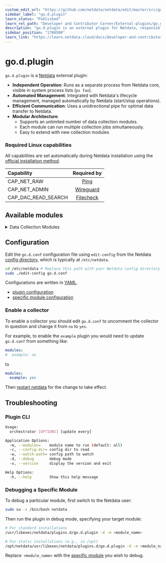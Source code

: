 ```yaml
---
custom_edit_url: "https://github.com/netdata/netdata/edit/master/src/go/plugin/go.d/README.md"
sidebar_label: "go.d.plugin"
learn_status: "Published"
learn_rel_path: "Developer and Contributor Corner/External-plugins/go.d.plugin"
description: "go.d.plugin is an external plugin for Netdata, responsible for running individual data collectors written in Go."
sidebar_position: "1708500"
learn_link: "https://learn.netdata.cloud/docs/developer-and-contributor-corner/external-plugins/go.d.plugin/go.d.plugin"
---
```


# go.d.plugin

`go.d.plugin` is a [Netdata](https://github.com/netdata/netdata) external plugin:

- **Independent Operation**: Runs as a separate process from Netdata core, visible in system process lists (`ps fax`).
- **Automated Management**: Integrated with Netdata's lifecycle management, managed automatically by Netdata (start/stop operations).
- **Efficient Communication**: Uses a unidirectional pipe for optimal data transfer to Netdata.
- **Modular Architecture**:
    - Supports an unlimited number of data collection modules.
    - Each module can run multiple collection jobs simultaneously.
    - Easy to extend with new collection modules

### Required Linux capabilities

All capabilities are set automatically during Netdata installation using the [official installation method](/docs/netdata-agent/installation/linux).

| Capability          |                                                Required by                                                |
|:--------------------|:---------------------------------------------------------------------------------------------------------:|
| CAP_NET_RAW         |      [Ping](https://github.com/netdata/netdata/tree/master/src/go/plugin/go.d/collector/ping#readme)      |
| CAP_NET_ADMIN       | [Wireguard](https://github.com/netdata/netdata/tree/master/src/go/plugin/go.d/collector/wireguard#readme) |
| CAP_DAC_READ_SEARCH | [Filecheck](https://github.com/netdata/netdata/tree/master/src/go/plugin/go.d/collector/filecheck#readme) |

## Available modules

<details>
<summary>Data Collection Modules</summary>

| Name                                                                                                                 |           Monitors            |
|:---------------------------------------------------------------------------------------------------------------------|:-----------------------------:|
| [adaptec_raid](https://github.com/netdata/netdata/tree/master/src/go/plugin/go.d/collector/adaptecraid)              |     Adaptec Hardware RAID     |
| [activemq](https://github.com/netdata/netdata/tree/master/src/go/plugin/go.d/collector/activemq)                     |           ActiveMQ            |
| [ap](https://github.com/netdata/netdata/tree/master/src/go/plugin/go.d/collector/ap)                                 |          Wireless AP          |
| [apache](https://github.com/netdata/netdata/tree/master/src/go/plugin/go.d/collector/apache)                         |            Apache             |
| [apcupsd](https://github.com/netdata/netdata/tree/master/src/go/plugin/go.d/collector/apcupsd)                       |           UPS (APC)           |
| [beanstalk](https://github.com/netdata/netdata/tree/master/src/go/plugin/go.d/collector/beanstalk)                   |           Beanstalk           |
| [bind](https://github.com/netdata/netdata/tree/master/src/go/plugin/go.d/collector/bind)                             |           ISC Bind            |
| [boinc](https://github.com/netdata/netdata/tree/master/src/go/plugin/go.d/collector/boinc)                           |             BOINC             |
| [cassandra](https://github.com/netdata/netdata/tree/master/src/go/plugin/go.d/collector/cassandra)                   |           Cassandra           |
| [ceph](https://github.com/netdata/netdata/tree/master/src/go/plugin/go.d/collector/ceph)                             |             Ceph              |
| [chrony](https://github.com/netdata/netdata/tree/master/src/go/plugin/go.d/collector/chrony)                         |            Chrony             |
| [clickhouse](https://github.com/netdata/netdata/tree/master/src/go/plugin/go.d/collector/clickhouse)                 |          ClickHouse           |
| [cockroachdb](https://github.com/netdata/netdata/tree/master/src/go/plugin/go.d/collector/cockroachdb)               |          CockroachDB          |
| [consul](https://github.com/netdata/netdata/tree/master/src/go/plugin/go.d/collector/consul)                         |            Consul             |
| [coredns](https://github.com/netdata/netdata/tree/master/src/go/plugin/go.d/collector/coredns)                       |            CoreDNS            |
| [couchbase](https://github.com/netdata/netdata/tree/master/src/go/plugin/go.d/collector/couchbase)                   |           Couchbase           |
| [couchdb](https://github.com/netdata/netdata/tree/master/src/go/plugin/go.d/collector/couchdb)                       |            CouchDB            |
| [dmcache](https://github.com/netdata/netdata/tree/master/src/go/plugin/go.d/collector/dmcache)                       |            DMCache            |
| [dnsdist](https://github.com/netdata/netdata/tree/master/src/go/plugin/go.d/collector/dnsdist)                       |            Dnsdist            |
| [dnsmasq](https://github.com/netdata/netdata/tree/master/src/go/plugin/go.d/collector/dnsmasq)                       |     Dnsmasq DNS Forwarder     |
| [dnsmasq_dhcp](https://github.com/netdata/netdata/tree/master/src/go/plugin/go.d/collector/dnsmasq_dhcp)             |         Dnsmasq DHCP          |
| [dns_query](https://github.com/netdata/netdata/tree/master/src/go/plugin/go.d/collector/dnsquery)                    |         DNS Query RTT         |
| [docker](https://github.com/netdata/netdata/tree/master/src/go/plugin/go.d/collector/docker)                         |         Docker Engine         |
| [docker_engine](https://github.com/netdata/netdata/tree/master/src/go/plugin/go.d/collector/docker_engine)           |         Docker Engine         |
| [dockerhub](https://github.com/netdata/netdata/tree/master/src/go/plugin/go.d/collector/dockerhub)                   |          Docker Hub           |
| [dovecot](https://github.com/netdata/netdata/tree/master/src/go/plugin/go.d/collector/dovecot)                       |            Dovecot            |
| [elasticsearch](https://github.com/netdata/netdata/tree/master/src/go/plugin/go.d/collector/elasticsearch)           |   Elasticsearch/OpenSearch    |
| [envoy](https://github.com/netdata/netdata/tree/master/src/go/plugin/go.d/collector/envoy)                           |             Envoy             |
| [exim](https://github.com/netdata/netdata/tree/master/src/go/plugin/go.d/collector/exim)                             |             Exim              |
| [fail2ban](https://github.com/netdata/netdata/tree/master/src/go/plugin/go.d/collector/fail2ban)                     |        Fail2Ban Jails         |
| [filecheck](https://github.com/netdata/netdata/tree/master/src/go/plugin/go.d/collector/filecheck)                   |     Files and Directories     |
| [fluentd](https://github.com/netdata/netdata/tree/master/src/go/plugin/go.d/collector/fluentd)                       |            Fluentd            |
| [freeradius](https://github.com/netdata/netdata/tree/master/src/go/plugin/go.d/collector/freeradius)                 |          FreeRADIUS           |
| [gearman](https://github.com/netdata/netdata/tree/master/src/go/plugin/go.d/collector/gearman)                       |            Gearman            |
| [haproxy](https://github.com/netdata/netdata/tree/master/src/go/plugin/go.d/collector/haproxy)                       |            HAProxy            |
| [hddtemp](https://github.com/netdata/netdata/tree/master/src/go/plugin/go.d/collector/hddtemp)                       |       Disks temperature       |
| [hdfs](https://github.com/netdata/netdata/tree/master/src/go/plugin/go.d/collector/hdfs)                             |             HDFS              |
| [hpssa](https://github.com/netdata/netdata/tree/master/src/go/plugin/go.d/collector/hpssa)                           |        HPE Smart Array        |
| [httpcheck](https://github.com/netdata/netdata/tree/master/src/go/plugin/go.d/collector/httpcheck)                   |       Any HTTP Endpoint       |
| [icecast](https://github.com/netdata/netdata/tree/master/src/go/plugin/go.d/collector/icecast)                       |            Icecast            |
| [intelgpu](https://github.com/netdata/netdata/tree/master/src/go/plugin/go.d/collector/intelgpu)                     |     Intel integrated GPU      |
| [ipfs](https://github.com/netdata/netdata/tree/master/src/go/plugin/go.d/collector/ipfs)                             |             IPFS              |
| [isc_dhcpd](https://github.com/netdata/netdata/tree/master/src/go/plugin/go.d/collector/isc_dhcpd)                   |           ISC DHCP            |
| [k8s_kubelet](https://github.com/netdata/netdata/tree/master/src/go/plugin/go.d/collector/k8s_kubelet)               |            Kubelet            |
| [k8s_kubeproxy](https://github.com/netdata/netdata/tree/master/src/go/plugin/go.d/collector/k8s_kubeproxy)           |          Kube-proxy           |
| [k8s_state](https://github.com/netdata/netdata/tree/master/src/go/plugin/go.d/collector/k8s_state)                   |   Kubernetes cluster state    |
| [lighttpd](https://github.com/netdata/netdata/tree/master/src/go/plugin/go.d/collector/lighttpd)                     |           Lighttpd            |
| [litespeed](https://github.com/netdata/netdata/tree/master/src/go/plugin/go.d/collector/litespeed)                   |           Litespeed           |
| [logind](https://github.com/netdata/netdata/tree/master/src/go/plugin/go.d/collector/logind)                         |        systemd-logind         |
| [logstash](https://github.com/netdata/netdata/tree/master/src/go/plugin/go.d/collector/logstash)                     |           Logstash            |
| [lvm](https://github.com/netdata/netdata/tree/master/src/go/plugin/go.d/collector/lvm)                               |      LVM logical volumes      |
| [maxscale](https://github.com/netdata/netdata/tree/master/src/go/plugin/go.d/collector/maxscale)                     |           MaxScale            |
| [megacli](https://github.com/netdata/netdata/tree/master/src/go/plugin/go.d/collector/megacli)                       |     MegaCli Hardware Raid     |
| [memcached](https://github.com/netdata/netdata/tree/master/src/go/plugin/go.d/collector/memcached)                   |           Memcached           |
| [mongoDB](https://github.com/netdata/netdata/tree/master/src/go/plugin/go.d/collector/mongodb)                       |            MongoDB            |
| [monit](https://github.com/netdata/netdata/tree/master/src/go/plugin/go.d/collector/monit)                           |             Monit             |
| [mysql](https://github.com/netdata/netdata/tree/master/src/go/plugin/go.d/collector/mysql)                           |             MySQL             |
| [nats](https://github.com/netdata/netdata/tree/master/src/go/plugin/go.d/collector/nats)                             |             NATS              |
| [nginx](https://github.com/netdata/netdata/tree/master/src/go/plugin/go.d/collector/nginx)                           |             NGINX             |
| [nginxplus](https://github.com/netdata/netdata/tree/master/src/go/plugin/go.d/collector/nginxplus)                   |          NGINX Plus           |
| [nginxunit](https://github.com/netdata/netdata/tree/master/src/go/plugin/go.d/collector/nginxunit)                   |          NGINX Unit           |
| [nginxvts](https://github.com/netdata/netdata/tree/master/src/go/plugin/go.d/collector/nginxvts)                     |           NGINX VTS           |
| [nsd](https://github.com/netdata/netdata/tree/master/src/go/plugin/go.d/collector/nsd)                               |       NSD (NLnet Labs)        |
| [ntpd](https://github.com/netdata/netdata/tree/master/src/go/plugin/go.d/collector/ntpd)                             |          NTP daemon           |
| [nvidia_smi](https://github.com/netdata/netdata/tree/master/src/go/plugin/go.d/collector/nvidia_smi)                 |          Nvidia SMI           |
| [nvme](https://github.com/netdata/netdata/tree/master/src/go/plugin/go.d/collector/nvme)                             |         NVMe devices          |
| [openldap](https://github.com/netdata/netdata/tree/master/src/go/plugin/go.d/collector/openldap)                     |           OpenLDAP            |
| [openvpn](https://github.com/netdata/netdata/tree/master/src/go/plugin/go.d/collector/openvpn)                       |            OpenVPN            |
| [openvpn_status_log](https://github.com/netdata/netdata/tree/master/src/go/plugin/go.d/collector/openvpn_status_log) |            OpenVPN            |
| [pgbouncer](https://github.com/netdata/netdata/tree/master/src/go/plugin/go.d/collector/pgbouncer)                   |           PgBouncer           |
| [oracledb](https://github.com/netdata/netdata/tree/master/src/go/plugin/go.d/collector/oracledb)                     |           Oracle DB           |
| [phpdaemon](https://github.com/netdata/netdata/tree/master/src/go/plugin/go.d/collector/phpdaemon)                   |           phpDaemon           |
| [phpfpm](https://github.com/netdata/netdata/tree/master/src/go/plugin/go.d/collector/phpfpm)                         |            PHP-FPM            |
| [pihole](https://github.com/netdata/netdata/tree/master/src/go/plugin/go.d/collector/pihole)                         |            Pi-hole            |
| [pika](https://github.com/netdata/netdata/tree/master/src/go/plugin/go.d/collector/pika)                             |             Pika              |
| [ping](https://github.com/netdata/netdata/tree/master/src/go/plugin/go.d/collector/ping)                             |       Any network host        |
| [prometheus](https://github.com/netdata/netdata/tree/master/src/go/plugin/go.d/collector/prometheus)                 |    Any Prometheus Endpoint    |
| [portcheck](https://github.com/netdata/netdata/tree/master/src/go/plugin/go.d/collector/portcheck)                   |       Any TCP Endpoint        |
| [postgres](https://github.com/netdata/netdata/tree/master/src/go/plugin/go.d/collector/postgres)                     |          PostgreSQL           |
| [postfix](https://github.com/netdata/netdata/tree/master/src/go/plugin/go.d/collector/postfix)                       |            Postfix            |
| [powerdns](https://github.com/netdata/netdata/tree/master/src/go/plugin/go.d/collector/powerdns)                     | PowerDNS Authoritative Server |
| [powerdns_recursor](https://github.com/netdata/netdata/tree/master/src/go/plugin/go.d/collector/powerdns_recursor)   |       PowerDNS Recursor       |
| [proxysql](https://github.com/netdata/netdata/tree/master/src/go/plugin/go.d/collector/proxysql)                     |           ProxySQL            |
| [pulsar](https://github.com/netdata/netdata/tree/master/src/go/plugin/go.d/collector/pulsar)                         |         Apache Pulsar         |
| [puppet](https://github.com/netdata/netdata/tree/master/src/go/plugin/go.d/collector/puppet)                         |            Puppet             |
| [rabbitmq](https://github.com/netdata/netdata/tree/master/src/go/plugin/go.d/collector/rabbitmq)                     |           RabbitMQ            |
| [redis](https://github.com/netdata/netdata/tree/master/src/go/plugin/go.d/collector/redis)                           |             Redis             |
| [rethinkdb](https://github.com/netdata/netdata/tree/master/src/go/plugin/go.d/collector/rethinkdb)                   |           RethinkDB           |
| [riakkv](https://github.com/netdata/netdata/tree/master/src/go/plugin/go.d/collector/riakkv)                         |            Riak KV            |
| [rspamd](https://github.com/netdata/netdata/tree/master/src/go/plugin/go.d/collector/rspamd)                         |            Rspamd             |
| [samba](https://github.com/netdata/netdata/tree/master/src/go/plugin/go.d/collector/samba)                           |             Samba             |
| [scaleio](https://github.com/netdata/netdata/tree/master/src/go/plugin/go.d/collector/scaleio)                       |       Dell EMC ScaleIO        |
| [sensors](https://github.com/netdata/netdata/tree/master/src/go/plugin/go.d/collector/sensors)                       |       Hardware Sensors        |
| [SNMP](https://github.com/netdata/netdata/blob/master/src/go/plugin/go.d/collector/snmp)                             |             SNMP              |
| [squid](https://github.com/netdata/netdata/tree/master/src/go/plugin/go.d/collector/squid)                           |             Squid             |
| [squidlog](https://github.com/netdata/netdata/tree/master/src/go/plugin/go.d/collector/squidlog)                     |             Squid             |
| [smartctl](https://github.com/netdata/netdata/tree/master/src/go/plugin/go.d/collector/smartctl)                     |   S.M.A.R.T Storage Devices   |
| [spigotmc](https://github.com/netdata/netdata/tree/master/src/go/plugin/go.d/collector/spigotmc)                     |           SpigotMC            |
| [storcli](https://github.com/netdata/netdata/tree/master/src/go/plugin/go.d/collector/storcli)                       |    Broadcom Hardware RAID     |
| [supervisord](https://github.com/netdata/netdata/tree/master/src/go/plugin/go.d/collector/supervisord)               |          Supervisor           |
| [systemdunits](https://github.com/netdata/netdata/tree/master/src/go/plugin/go.d/collector/systemdunits)             |      Systemd unit state       |
| [tengine](https://github.com/netdata/netdata/tree/master/src/go/plugin/go.d/collector/tengine)                       |            Tengine            |
| [tomcat](https://github.com/netdata/netdata/tree/master/src/go/plugin/go.d/collector/tomcat)                         |            Tomcat             |
| [tor](https://github.com/netdata/netdata/tree/master/src/go/plugin/go.d/collector/tor)                               |              Tor              |
| [traefik](https://github.com/netdata/netdata/tree/master/src/go/plugin/go.d/collector/traefik)                       |            Traefik            |
| [typesense](https://github.com/netdata/netdata/tree/master/src/go/plugin/go.d/collector/typesense)                   |           Typesense           |
| [unbound](https://github.com/netdata/netdata/tree/master/src/go/plugin/go.d/collector/unbound)                       |            Unbound            |
| [upsd](https://github.com/netdata/netdata/tree/master/src/go/plugin/go.d/collector/upsd)                             |          UPSd (Nut)           |
| [uwsgi](https://github.com/netdata/netdata/tree/master/src/go/plugin/go.d/collector/uwsgi)                           |             uWSGI             |
| [varnish](https://github.com/netdata/netdata/tree/master/src/go/plugin/go.d/collector/varnish)                       |            Varnish            |
| [vcsa](https://github.com/netdata/netdata/tree/master/src/go/plugin/go.d/collector/vcsa)                             |   vCenter Server Appliance    |
| [vernemq](https://github.com/netdata/netdata/tree/master/src/go/plugin/go.d/collector/vernemq)                       |            VerneMQ            |
| [vsphere](https://github.com/netdata/netdata/tree/master/src/go/plugin/go.d/collector/vsphere)                       |     VMware vCenter Server     |
| [w1sensor](https://github.com/netdata/netdata/tree/master/src/go/plugin/go.d/collector/w1sensor)                     |        1-Wire Sensors         |
| [web_log](https://github.com/netdata/netdata/tree/master/src/go/plugin/go.d/collector/weblog)                        |         Apache/NGINX          |
| [wireguard](https://github.com/netdata/netdata/tree/master/src/go/plugin/go.d/collector/wireguard)                   |           WireGuard           |
| [whoisquery](https://github.com/netdata/netdata/tree/master/src/go/plugin/go.d/collector/whoisquery)                 |         Domain Expiry         |
| [x509check](https://github.com/netdata/netdata/tree/master/src/go/plugin/go.d/collector/x509check)                   |     Digital Certificates      |
| [yugabytedb](https://github.com/netdata/netdata/tree/master/src/go/plugin/go.d/collector/yugabytedb)                 |          YugabyteDB           |
| [zfspool](https://github.com/netdata/netdata/tree/master/src/go/plugin/go.d/collector/zfspool)                       |           ZFS Pools           |
| [zookeeper](https://github.com/netdata/netdata/tree/master/src/go/plugin/go.d/collector/zookeeper)                   |           ZooKeeper           |

</details>

## Configuration

Edit the `go.d.conf` configuration file using `edit-config` from the
Netdata [config directory](/docs/netdata-agent/configuration#the-netdata-config-directory),
which is typically at `/etc/netdata`.

```bash
cd /etc/netdata # Replace this path with your Netdata config directory
sudo ./edit-config go.d.conf
```

Configurations are written in [YAML](http://yaml.org/).

- [plugin configuration](https://github.com/netdata/netdata/blob/master/src/go/plugin/go.d/config/go.d.conf)
- [specific module configuration](https://github.com/netdata/netdata/tree/master/src/go/plugin/go.d/config/go.d)

### Enable a collector

To enable a collector you should edit `go.d.conf` to uncomment the collector in question and change it from `no`
to `yes`.

For example, to enable the `example` plugin you would need to update `go.d.conf` from something like:

```yaml
modules:
#  example: no 
```

to

```yaml
modules:
  example: yes
```

Then [restart netdata](/docs/netdata-agent/maintenance/service-control) for the change to take effect.

## Troubleshooting

### Plugin CLI

```sh
Usage:
  orchestrator [OPTIONS] [update every]

Application Options:
  -m, --modules=    module name to run (default: all)
  -c, --config-dir= config dir to read
  -w, --watch-path= config path to watch
  -d, --debug       debug mode
  -v, --version     display the version and exit

Help Options:
  -h, --help        Show this help message
```

### Debugging a Specific Module

To debug a particular module, first switch to the Netdata user:

```bash
sudo su -s /bin/bash netdata
```

Then run the plugin in debug mode, specifying your target module:

```bash
# For standard installations
/usr/libexec/netdata/plugins.d/go.d.plugin -d -m <module_name>

# For static installations (e.g., in /opt)
/opt/netdata/usr/libexec/netdata/plugins.d/go.d.plugin -d -m <module_name>
```

Replace` <module_name>` with the [specific module](#available-modules) you wish to debug.
